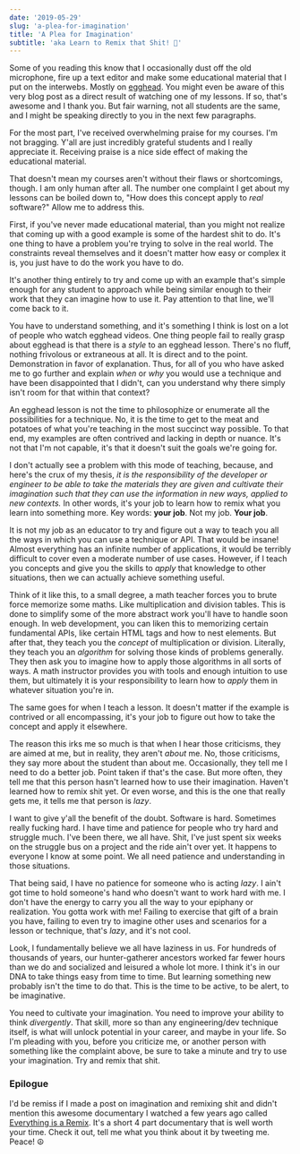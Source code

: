 ```yaml
---
date: '2019-05-29'
slug: 'a-plea-for-imagination'
title: 'A Plea for Imagination'
subtitle: 'aka Learn to Remix that Shit! 💩'
---
```



Some of you reading this know that I occasionally dust off the old microphone, fire up a text editor and make some educational material that I put on the interwebs. Mostly on [egghead](https:///?af=8u8eik). You might even be aware of this very blog post as a direct result of watching one of my lessons. If so, that's awesome and I thank you. But fair warning, not all students are the same, and I might be speaking directly to you in the next few paragraphs.

For the most part, I've received overwhelming praise for my courses. I'm not bragging. Y'all are just incredibly grateful students and I really appreciate it. Receiving praise is a nice side effect of making the educational material.

That doesn't mean my courses aren't without their flaws or shortcomings, though. I am only human after all. <Marker index={1} content="And not always the brightest one at that!" /> The number one complaint I get about my lessons can be boiled down to, "How does this concept apply to _real_ software?" <Marker index={2} content="Or better still, how does this apply to <em>my</em> particular situation?" /> Allow me to address this.

First, if you've never made educational material, than you might not realize that coming up with a good example is some of the hardest shit to do. It's one thing to have a problem you're trying to solve in the real world. The constraints reveal themselves and it doesn't matter how easy or complex it is, you just have to do the work you have to do.

It's another thing entirely to try and come up with an example that's simple enough for any student to approach while being similar enough to their work that they can imagine how to use it. Pay attention to that line, we'll come back to it.

You have to understand something, and it's something I think is lost on a lot of people who watch egghead videos. One thing people fail to really grasp about egghead is that there is a _style_ to an egghead lesson. There's no fluff, nothing frivolous or extraneous at all. It is direct and to the point. <Marker index={3} content="Unlike my writing." /> Demonstration in favor of explanation. Thus, for all of you who have asked me to go further and explain _when_ or _why_ you would use a technique and have been disappointed that I didn't, can you understand why there simply isn't room for that within that context?

An egghead lesson is not the time to philosophize or enumerate all the possibilities for a technique. No, it is the time to get to the meat and potatoes of what you're teaching in the most succinct way possible. To that end, my examples are often contrived and lacking in depth or nuance. It's not that I'm not capable, it's that it doesn't suit the goals we're going for.

I don't actually see a problem with this mode of teaching, because, and here's the crux of my thesis, _it is the responsibility of the developer or engineer_ <Marker index={4} content="or any human being for that matter." /> _to be able to take the materials they are given and cultivate their imagination such that they can use the information in new ways, applied to new contexts._ In other words, it's your job to learn how to remix what you learn into something more. Key words: **your job**. Not my job. **Your job**.

It is not my job as an educator to try and figure out a way to teach you all the ways in which you can use a technique or API. That would be insane! Almost everything has an infinite number of applications, it would be terribly difficult to cover even a moderate number of use cases. However, if I teach you concepts and give you the skills to _apply_ that knowledge to other situations, then we can actually achieve something useful.

Think of it like this, to a small degree, a math teacher forces you to brute force memorize some maths. Like multiplication and division tables. This is done to simplify some of the more abstract work you'll have to handle soon enough. In web development, you can liken this to memorizing certain fundamental APIs, like certain HTML tags and how to nest elements. But after that, they teach you the _concept_ of multiplication or division. Literally, they teach you an _algorithm_ for solving those kinds of problems generally. They then ask you to imagine how to apply those algorithms in all sorts of ways. A math instructor provides you with tools and enough intuition to use them, but ultimately it is your responsibility to learn how to _apply_ them in whatever situation you're in.

The same goes for when I teach a lesson. It doesn't matter if the example is contrived or all encompassing, it's your job to figure out how to take the concept and apply it elsewhere.

The reason this irks me so much is that when I hear those criticisms, they are aimed at me, but in reality, they aren't _about_ me. No, those criticisms, they say more about the student than about me. Occasionally, they tell me I need to do a better job. Point taken if that's the case. But more often, they tell me that this person hasn't learned how to use their imagination. Haven't learned how to remix shit yet. Or even worse, and this is the one that really gets me, it tells me that person is _lazy_.

I want to give y'all the benefit of the doubt. Software is hard. Sometimes really fucking hard. I have time and patience for people who try hard and struggle much. I've been there, we all have. Shit, I've just spent six weeks on the struggle bus on a project and the ride ain't over yet. It happens to everyone I know at some point. We all need patience and understanding in those situations.

That being said, I have no patience for someone who is acting _lazy_. I ain't got time to hold someone's hand who doesn't want to work hard with me. I don't have the energy to carry you all the way to your epiphany or realization. You gotta work with me! Failing to exercise that gift of a brain you have, failing to even try to imagine other uses and scenarios for a lesson or technique, that's _lazy_, and it's not cool.

Look, I fundamentally believe we all have laziness in us. For hundreds of thousands of years, our hunter-gatherer ancestors worked far fewer hours than we do and socialized and leisured a whole lot more. <Marker index={5} content="I've read that some anthropologists hypothesize that the average person only needed to work 10 hours in a week to supply all their needs. Can you imagine only working 10 hours? I mean you'd also have to imagine wild animals possibly attacking you, but it might be worth it for only working 10 hours. Just saying." /> I think it's in our DNA to take things easy from time to time. But learning something new probably isn't the time to do that. This is the time to be active, to be alert, to be imaginative.

You need to cultivate your imagination. You need to improve your ability to think _divergently_. That skill, more so than any engineering/dev technique itself, is what will unlock potential in your career, and maybe in your life. So I'm pleading with you, before you criticize me, or another person with something like the complaint above, be sure to take a minute and try to use your imagination. Try and remix that shit.

### Epilogue

I'd be remiss if I made a post on imagination and remixing shit and didn't mention this awesome documentary I watched a few years ago called [Everything is a Remix](https://www.everythingisaremix.info/watch-the-series). It's a short 4 part documentary that is well worth your time. Check it out, tell me what you think about it by tweeting me. Peace! ☮
